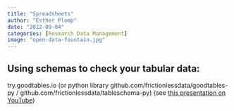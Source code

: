 ```yaml
---
title: "Spreadsheets"
author: "Esther Plomp"
date: "2022-09-04"
categories: [Research Data Management]
image: "open-data-fountain.jpg"
---
```


## Using schemas to check your tabular data:

try.goodtables.io (or python library github.com/frictionlessdata/goodtables-py / github.com/frictionlessdata/tableschema-py) (see [this presentation on YouTube](https://www.youtube.com/watch?v=vZAi4OnfH-Q&feature=youtu.be))
